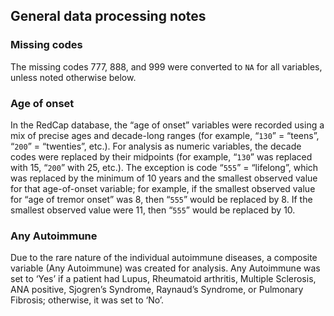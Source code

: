 
## General data processing notes {.appendix}

### Missing codes {.appendix}

The missing codes 777, 888, and 999 were converted to `NA` for all variables, unless noted otherwise below.

### Age of onset {.appendix}

In the RedCap database, the "age of onset" variables were recorded using a mix of precise ages and decade-long ranges (for example, "`130`" = "teens", "`200`" = "twenties", etc.). For analysis as numeric variables, the decade codes were replaced by their midpoints (for example, "`130`" was replaced with 15, "`200`" with 25, etc.). The exception is code "`555`" = "lifelong", which was replaced by the minimum of 10 years and the smallest observed value for that age-of-onset variable; for example, if the smallest observed value for "age of tremor onset" was 8, then "`555`" would be replaced by 8. If the smallest observed value were 11, then "`555`" would be replaced by 10.


### Any Autoimmune {.appendix}

Due to the rare nature of the individual autoimmune diseases, a composite 
variable (Any Autoimmune) was created for analysis. 
Any Autoimmune was set to 'Yes' if a patient had Lupus, Rheumatoid arthritis, 
Multiple Sclerosis, ANA positive, Sjogren's Syndrome, Raynaud's Syndrome, 
or Pulmonary Fibrosis; otherwise, it was set to 'No'.
